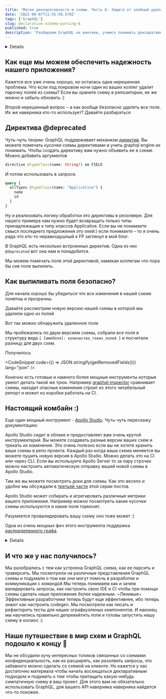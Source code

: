 ```yaml
---
title: 'Магия декларативности и схемы. Часть 6: Защита от злобный удалятелей полей'
date: '2022-08-07T11:55:58.570Z'
tags: ['GraphQL']
slug: declarative-schema-parsing-6
published: true
description: 'Разбираем GraphQL на винтики, учимся понимать декларативный Query Language'
---
```




<Details title="Напоминалка про пример">
  Вы уже добралить до четвертого поста и наверняка помните, что мы пишем wiki
  для любителей функционального программирования. Каждая страничка посвящена алгебраическому типу.

У нас уже есть готовый запрос

<CodeSnippet code={validQuery} lang="graphql" />

И схема

  <CodeSnippet code={schema} lang="graphql" />
</Details>

## Как еще мы можем обеспечить надежность нашего приложения?

Кажется все уже очень хорошо, но осталась одна нерешенная проблема. Что если под покровом ночи один из ваших коллег удалит парочку полей из схемы?
Если вы храните схему в репозитории, ее же можно и забыть обновить :)

Второй нерешенный вопрос – а как вообще безопасно удалять все поля. Их же наверняка кто-то использует? Давайте разбираться

## Директива @deprecated

Чуть-чуть теории: GraphQL поддерживает механизм [директив](https://spec.graphql.org/June2018/#sec-Type-System.Directives). Вы можете помечать кусочки схемы директивами и учить graphql engine их понимать.
Чтобы создать директиву вам нужно объявить ее в схеме. Можно добавить аргументов

```graphql
directive @typeClass(name: String!) on FIELD
```

И потом использовать в запросе.

```graphql
query {
  allTypes @typeClass(name: "Applicative") {
    name
    id
  }
}
```

Ну и реализовать логику обработки это директивы в резолвере. Для нашего примера нам нужно будет возвращать только типы принадлежащие к типу классов Applicative.
Если вы не понимаете смысл последнего предложения это окей:) если понимаете – то я очень рада что кто-то неравнодушный к FP заглянул в мой блог.

В GraphQL есть несколько встроенных директив. Одна из них `@deprecated` вот она нам и понадобится.

Мы можем помечать поля этой директивой, намекая коллегам что пора бы сие поле выпилить.

## Как выпиливать поля безопасно?

Для начала хорошо бы убедиться что все изменения в нашей схеме понятны и прозрачны.

Давайте рассмотрим новую версию нашей схемы в которой мы удалили одно из полей

<CodeSnippet code={schemaV1Code} lang="graphql" />

Вот так можно обнаружить удаленное поле

<CodeSnippet code={schemaDiffExampleCode} lang="ts" />

Мы пробежались по двум версиям схемы, собрали все поля в структуру вида `{ [имяПоля]: количество_таких_полей }` и посчитали разницу для двух схем.

Получилось

<CodeSnippet code={() => JSON.stringify(getRemovedFields())} lang="json" />

Конечно есть готовые и намного более мощные инструменты которые умеют делать такой же трюк.
Например [graphql-inspector](https://www.graphql-inspector.com/docs/introduction) сравнивает схемы, находит опасные изменения строит из этого читабельный репорт и может из коробки работать на CI.

## Настоящий комбайн :)

Еще один мощный инструмент - [Apollo Studio](https://www.apollographql.com/docs/studio/). Чуть-чуть перескажу документацию:

Apollo Studio сидит в облаке и предоставляет вам очень крутой инструментарий.
Вы можете создавать разные версии ваших схем и трекать их изменения. Это очень полезно если вы не хотите хранить ваши схемы в репо проекта.
Каждый раз когда ваша схема меняется вы можете пушить новую версия в Apollo Studio. Можно делать это на CI или через CLI.
Если вы используете Apollo Server то за пару строчек можно настроить автоматическую отправку вашей новой схемы в Apollo Studio.

Там же вы можете посмотреть доки для схемы. Как это весело и удобно мы обсуждали в [третьей части](blo/declarative-schema-parsing-3) этой серии постов.

Apollo Studio может собирать и агрегировать различные метрики вашего приложения. Например можно посмотреть какие кусочки схемы используются и какие поля тормозят.

Разумеется провалидировать вашу схему оно тоже может :)

Одна из очень мощных фич этого инструмента поддержка [распределенного графа](https://www.apollographql.com/docs/federation).

<Details title="Распределенного?">
  Если у вас есть несколько сервисов, работающих GraphQL, вы можете объединить
  их в апишки в суперграф. И обращаться к этому суперграфу как к одному сервису.
</Details>

## И что же у нас получилось?

Мы разобрались с тем как устроена GraphQL схема, как ее парсить и траверсить.
Мы посмотрели на различные представления GraphQL схемы и подумали о том как они могут помочь в разработке и коммуникации с командой
Мы теперь понимаем как и зачем валидировать запросы, как настроить свою IDE и CI чтобы при помощи схемы сделать наше приложение более надежным.
~Ленивые~ Эффективные разработчики теперь будут еще эффективнее, ибо теперь знают как настроить codegen.
Мы посмотрели как писать и рефакторить тесты для наших ографкуэленых компонентов.
И наконец мы научились правильно депрекейтить поля и готовы запустить нашу схему в космос :)

## Наше путешествие в мир схем и GraphQL подошло к концу 🎉

Мы не обсудили кучу интересных топиков связанных со схемами: конфиденциальность, как их расширять, как разолвить запросы, что забавного можно сделать со схемой на клиенте.
Но кажется у нас достаточно материала чтобы начать восхищаться декларативным подходом и подумать о том чтобы притащить какую-нибудь симпатичную схему в ваш проект.
Для этого вам не обязательно использовать GraphQL, для вашего API наверняка наверняка найдется что-то похожее.

